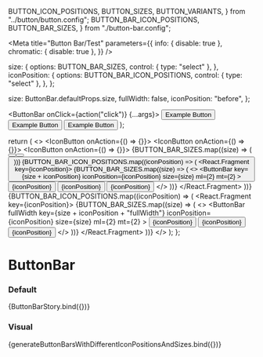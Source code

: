   BUTTON_ICON_POSITIONS,
  BUTTON_SIZES,
  BUTTON_VARIANTS,
} from "../button/button.config";
  BUTTON_BAR_ICON_POSITIONS,
  BUTTON_BAR_SIZES,
} from "./button-bar.config";

<Meta
  title="Button Bar/Test"
  parameters={{
    info: { disable: true },
    chromatic: { disable: true },
  }}
/>

  size: {
    options: BUTTON_BAR_SIZES,
    control: { type: "select" },
  },
  iconPosition: {
    options: BUTTON_BAR_ICON_POSITIONS,
    control: { type: "select" },
  },
};

  size: ButtonBar.defaultProps.size,
  fullWidth: false,
  iconPosition: "before",
};

  <ButtonBar onClick={action("click")} {...args}>
    <Button iconType="search">Example Button</Button>
    <Button iconType="pdf">Example Button</Button>
    <Button iconType="csv">Example Button</Button>
  </ButtonBar>
);

  return (
    <>
      <ButtonBar ml={2} mt={2}>
        <IconButton onAction={() => {}}>
          <Icon type="pdf" />
        </IconButton>
        <IconButton onAction={() => {}}>
          <Icon type="csv" />
        </IconButton>
        <IconButton onAction={() => {}}>
          <Icon type="search" />
        </IconButton>
      </ButtonBar>
      {BUTTON_BAR_SIZES.map((size) => (
        <ButtonBar key={size} size={size} ml={2} mt={2}>
          <Button iconType="pdf" />
          <Button iconType="csv" />
          <Button iconType="search" />
        </ButtonBar>
      ))}
      {BUTTON_BAR_ICON_POSITIONS.map((iconPosition) => (
        <React.Fragment key={iconPosition}>
          {BUTTON_BAR_SIZES.map((size) => (
            <>
              <ButtonBar
                key={size + iconPosition}
                iconPosition={iconPosition}
                size={size}
                ml={2}
                mt={2}
              >
                <Button iconType="pdf">{iconPosition}</Button>
                <Button iconType="csv">{iconPosition}</Button>
                <Button iconType="search">{iconPosition}</Button>
              </ButtonBar>
            </>
          ))}
        </React.Fragment>
      ))}
      {BUTTON_BAR_ICON_POSITIONS.map((iconPosition) => (
        <React.Fragment key={iconPosition}>
          {BUTTON_BAR_SIZES.map((size) => (
            <>
              <ButtonBar
                fullWidth
                key={size + iconPosition + "fullWidth"}
                iconPosition={iconPosition}
                size={size}
                ml={2}
                mt={2}
              >
                <Button iconType="pdf">{iconPosition}</Button>
                <Button iconType="csv">{iconPosition}</Button>
                <Button iconType="search">{iconPosition}</Button>
              </ButtonBar>
            </>
          ))}
        </React.Fragment>
      ))}
    </>
  );
};

# ButtonBar

### Default

<Canvas>
  <Story
    name="default"
    argTypes={commonArgTypesButtonBar}
    args={commonArgsButtonBar}
  >
    {ButtonBarStory.bind({})}
  </Story>
</Canvas>

### Visual

<Canvas>
  <Story
    name="visual"
    parameters={{
      chromatic: { disable: false },
    }}
  >
    {generateButtonBarsWithDifferentIconPositionsAndSizes.bind({})}
  </Story>
</Canvas>
